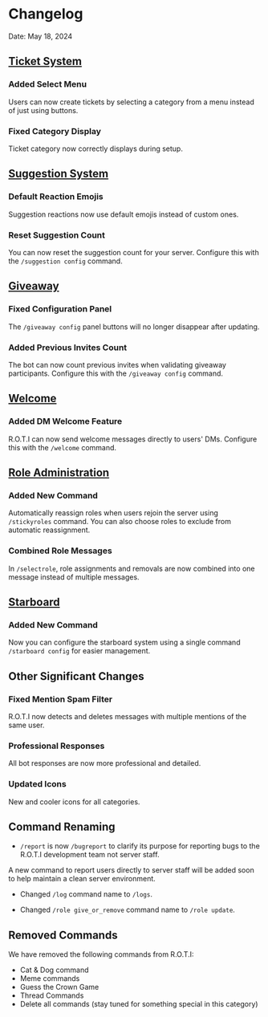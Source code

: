 
# Changelog

Date: May 18, 2024

## [Ticket System](/server-management/ticket-system)

<Steps>

### Added Select Menu

Users can now create tickets by selecting a category from a menu instead of just using buttons.

### Fixed Category Display

Ticket category now correctly displays during setup.

</Steps>

## [Suggestion System](/server-management/suggestion)

<Steps>

### Default Reaction Emojis

Suggestion reactions now use default emojis instead of custom ones.

### Reset Suggestion Count

You can now reset the suggestion count for your server. Configure this with the `/suggestion config` command.

</Steps>

## [Giveaway](/fun-utilities/giveaway)

<Steps>

### Fixed Configuration Panel

The `/giveaway config` panel buttons will no longer disappear after updating.

### Added Previous Invites Count

The bot can now count previous invites when validating giveaway participants. Configure this with the `/giveaway config` command.

</Steps>

## [Welcome](/basic-configuration/welcome)

<Steps>

### Added DM Welcome Feature

R.O.T.I can now send welcome messages directly to users' DMs. Configure this with the `/welcome` command.

</Steps>

## [Role Administration](/user-management/role-administration)

<Steps>

### Added New Command

Automatically reassign roles when users rejoin the server using `/stickyroles` command. You can also choose roles to exclude from automatic reassignment.

### Combined Role Messages

In `/selectrole`, role assignments and removals are now combined into one message instead of multiple messages.

</Steps>

## [Starboard](/basic-configuration/starboard)

<Steps>

### Added New Command

Now you can configure the starboard system using a single command `/starboard config` for easier management.

</Steps>

## Other Significant Changes

<Steps>

### Fixed Mention Spam Filter

R.O.T.I now detects and deletes messages with multiple mentions of the same user.

### Professional Responses

All bot responses are now more professional and detailed.

### Updated Icons

New and cooler icons for all categories.

</Steps>

## <span className="txg">Command Renaming</span>

- `/report` is now `/bugreport` to clarify its purpose for reporting bugs to the R.O.T.I development team not server staff.

<Callout type="info">
A new command to report users directly to server staff will be added soon to help maintain a clean server environment.
</Callout>

- Changed `/log` command name to `/logs`.

- Changed `/role give_or_remove` command name to `/role update`.

## <span className="txr">Removed Commands</span>

We have removed the following commands from R.O.T.I:

- Cat & Dog command
- Meme commands
- Guess the Crown Game
- Thread Commands
- Delete all commands (stay tuned for something special in this category)
